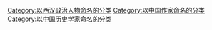 [[Category:以西汉政治人物命名的分类|Category:以西汉政治人物命名的分类]]
[[Category:以中国作家命名的分类|Category:以中国作家命名的分类]]
[[Category:以中国历史学家命名的分类|Category:以中国历史学家命名的分类]]
